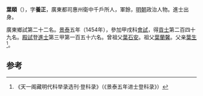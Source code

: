 '''葉頤'''（{{bd|1426年||？}}），字'''養正'''，廣東都司惠州衛中千戶所人，軍餘，[[明朝|明朝]]政治人物。進士出身。

廣東鄉試第二十二名。[[景泰|景泰]]五年（1454年），參加甲戌科[[會試|會試]]，得[[貢士|貢士]]第二百四十九名。[[殿試|殿試]]登[[進士|進士]]第三甲第一百五十六名。曾祖父[[葉石安|葉石安]]。祖父[[葉蘭馨|葉蘭馨]]。父亲[[葉生|葉生]]<ref>《天一阁藏明代科举录选刊·登科录》（《景泰五年进士登科录》）</ref>。

==参考==
{{reflist}}
{{明朝人物小作品}}
{{景泰五年甲戌科殿試金榜}}